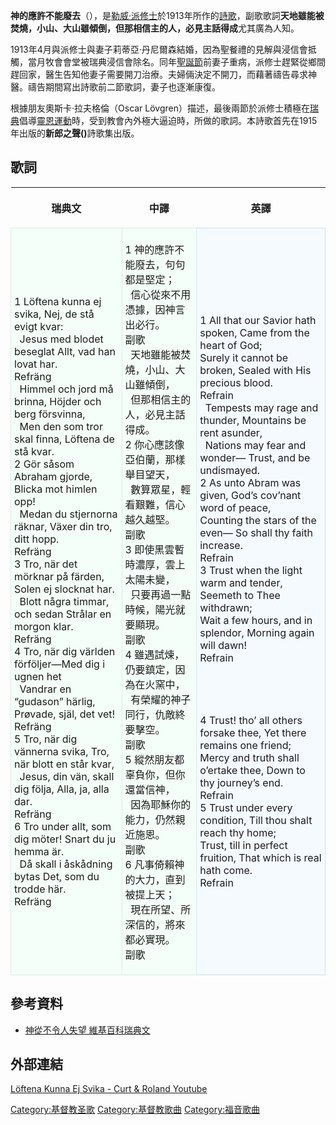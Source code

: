 '''神的應許不能廢去'''（{{lang|sv|Löftena kunna ej svika}}），是[[勒威·派修士|勒威·派修士]]於1913年所作的[[詩歌|詩歌]]，副歌歌詞'''天地雖能被焚燒，小山、大山雖傾倒，但那相信主的人，必見主話得成'''尤其廣為人知。

1913年4月與派修士與妻子莉蒂亞·丹尼爾森結婚，因為聖餐禮的見解與浸信會抵觸，當月牧會會堂被瑞典浸信會除名。同年[[聖誕節|聖誕節]]前妻子重病，派修士趕緊從鄉間趕回家，醫生告知他妻子需要開刀治療。夫婦倆決定不開刀，而藉著禱告尋求神醫。禱告期間寫出詩歌前二節歌詞，妻子也逐漸康復。

根據朋友奧斯卡·拉夫格倫（Oscar Lövgren）描述，最後兩節於派修士積極在[[瑞典|瑞典]]倡導[[靈恩運動|靈恩運動]]時，受到教會內外極大逼迫時，所做的歌詞。本詩歌首先在1915年出版的'''新郎之聲({{lang|sv|Brudgummens Röst}})'''詩歌集出版。

  
== 歌詞 ==
{|style="margin: auto;"
!瑞典文
!中譯
!英譯
|--
|valign=top width=420 style="border:1px solid #CEF2E0; background-color: #F5FFFA; padding:5px; font-size: 100%"|
1 Löftena kunna ej svika, Nej, de stå evigt kvar:<br />
  Jesus med blodet beseglat Allt, vad han lovat har.<br />

Refräng<br />
  Himmel och jord må brinna, Höjder och berg försvinna,<br />
  Men den som tror skal finna, Löftena de stå kvar.<br />

2 Gör såsom Abraham gjorde, Blicka mot himlen opp!<br />
  Medan du stjernorna räknar, Växer din tro, ditt hopp.<br />

Refräng<br />

3 Tro, när det mörknar på färden, Solen ej slocknat har.<br />
  Blott några timmar, och sedan Strålar en morgon klar.<br />

Refräng<br />

4 Tro, när dig världen förföljer—Med dig i ugnen het<br />
  Vandrar en “gudason” härlig, Prøvade, själ, det vet!<br />

Refräng<br />

5 Tro, när dig vännerna svika, Tro, när blott en står kvar,<br />
  Jesus, din vän, skall dig följa, Alla, ja, alla dar.<br />

Refräng<br />

6 Tro under allt, som dig möter! Snart du ju hemma är.<br />
  Då skall i åskådning bytas Det, som du trodde här.<br />

Refräng<br />
|valign=top width=330 style="border:1px solid #CEF2E0; background-color: #F5FFFA; padding:5px; font-size: 100%"|
1 神的應許不能廢去，句句都是堅定；<br />
  信心從來不用憑據，因神言出必行。<br />

副歌<br />
  天地雖能被焚燒，小山、大山雖傾倒，<br />
  但那相信主的人，必見主話得成。<br />

2 你心應該像亞伯蘭，那樣舉目望天，<br />
  數算眾星，輕看艱難，信心越久越堅。<br />

副歌<br />

3 即使黑雲暫時濃厚，雲上太陽未變，<br />
  只要再過一點時候，陽光就要顯現。<br />

副歌<br />

4 雖遇試煉，仍要鎮定，因為在火窯中，<br />
  有榮耀的神子同行，仇敵終要擊空。<br />

副歌<br />

5 縱然朋友都辜負你，但你還當信神，<br />
  因為耶穌你的能力，仍然親近施恩。<br />

副歌<br />

6 凡事倚賴神的大力，直到被提上天；<br />
  現在所望、所深信的，將來都必實現。<br />

副歌<br />  
|valign=top width=480 style="border:1px solid #CEDFF2; background-color: #F5FAFF; padding:5px; font-size: 100%"|
1 All that our Savior hath spoken, Came from the heart of God;<br />
Surely it cannot be broken, Sealed with His precious blood.<br />

Refrain<br />
  Tempests may rage and thunder, Mountains be rent asunder,<br />
  Nations may fear and wonder— Trust, and be undismayed.<br />

2 As unto Abram was given, God’s cov’nant word of peace,<br />
Counting the stars of the even— So shall thy faith increase.<br />

Refrain<br />

3 Trust when the light warm and tender, Seemeth to Thee withdrawn;<br />
Wait a few hours, and in splendor, Morning again will dawn!<br />

Refrain<br />
<br /><br /><br /><br />
4 Trust! tho’ all others forsake thee, Yet there remains one friend;<br />
Mercy and truth shall o’ertake thee, Down to thy journey’s end.<br />

Refrain<br />

5 Trust under every condition, Till thou shalt reach thy home;<br />
Trust, till in perfect fruition, That which is real hath come.<br />

Refrain<br />
|}

==參考資料==
* [[神的應許不能廢去|神從不令人失望 維基百科瑞典文]]

==外部連結==
[http://www.youtube.com/watch?v=ItdKZmFvgA4 Löftena Kunna Ej Svika - Curt & Roland Youtube] {{Wayback|url=http://www.youtube.com/watch?v=ItdKZmFvgA4 |date=20160413044434 }}

[[Category:基督教圣歌|Category:基督教圣歌]]
[[Category:基督教歌曲|Category:基督教歌曲]]
[[Category:福音歌曲|Category:福音歌曲]]